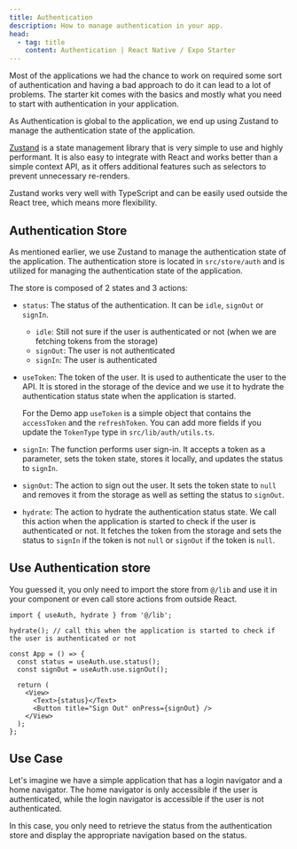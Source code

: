 ```yaml
---
title: Authentication
description: How to manage authentication in your app.
head:
  - tag: title
    content: Authentication | React Native / Expo Starter
---
```



Most of the applications we had the chance to work on required some sort of authentication and having a bad approach to do it can lead to a lot of problems. The starter kit comes with the basics and mostly what you need to start with authentication in your application.

As Authentication is global to the application, we end up using Zustand to manage the authentication state of the application.

[Zustand](https://github.com/pmndrs/zustand) is a state management library that is very simple to use and highly performant. It is also easy to integrate with React and works better than a simple context API, as it offers additional features such as selectors to prevent unnecessary re-renders.

Zustand works very well with TypeScript and can be easily used outside the React tree, which means more flexibility.

## Authentication Store

As mentioned earlier, we use Zustand to manage the authentication state of the application. The authentication store is located in `src/store/auth` and is utilized for managing the authentication state of the application.

<CodeBlock file="src/lib/auth/index.tsx" />

The store is composed of 2 states and 3 actions:

- `status`: The status of the authentication. It can be `idle`, `signOut` or `signIn`.

  - `idle`: Still not sure if the user is authenticated or not (when we are fetching tokens from the storage)
  - `signOut`: The user is not authenticated
  - `signIn`: The user is authenticated

- `useToken`: The token of the user. It is used to authenticate the user to the API. It is stored in the storage of the device and we use it to hydrate the authentication status state when the application is started.

  For the Demo app `useToken` is a simple object that contains the `accessToken` and the `refreshToken`. You can add more fields if you update the `TokenType` type in `src/lib/auth/utils.ts`.

- `signIn`: The function performs user sign-in. It accepts a token as a parameter, sets the token state, stores it locally, and updates the status to `signIn`.

- `signOut`: The action to sign out the user. It sets the token state to `null` and removes it from the storage as well as setting the status to `signOut`.

- `hydrate`: The action to hydrate the authentication status state. We call this action when the application is started to check if the user is authenticated or not. It fetches the token from the storage and sets the status to `signIn` if the token is not `null` or `signOut` if the token is `null`.

## Use Authentication store

You guessed it, you only need to import the store from `@/lib` and use it in your component or even call store actions from outside React.

```tsx
import { useAuth, hydrate } from '@/lib';

hydrate(); // call this when the application is started to check if the user is authenticated or not

const App = () => {
  const status = useAuth.use.status();
  const signOut = useAuth.use.signOut();

  return (
    <View>
      <Text>{status}</Text>
      <Button title="Sign Out" onPress={signOut} />
    </View>
  );
};
```

## Use Case

Let's imagine we have a simple application that has a login navigator and a home navigator. The home navigator is only accessible if the user is authenticated, while the login navigator is accessible if the user is not authenticated.

In this case, you only need to retrieve the status from the authentication store and display the appropriate navigation based on the status.

<CodeBlock file="src/app/(app)/_layout.tsx" />
